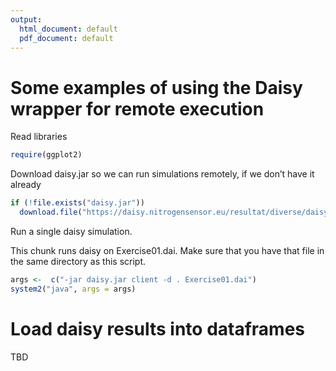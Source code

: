 ```yaml
---
output:
  html_document: default
  pdf_document: default
---
```


# Some examples of using the Daisy wrapper for remote execution


Read libraries

```r
require(ggplot2)
```

Download daisy.jar so we can run simulations remotely, if we don't have it already

```r
if (!file.exists("daisy.jar")) 
  download.file("https://daisy.nitrogensensor.eu/resultat/diverse/daisy.jar", "daisy.jar")
```


Run a single daisy simulation.

This chunk runs daisy on Exercise01.dai. 
Make sure that you have that file in the same directory as this script. 

```r
args <-  c("-jar daisy.jar client -d . Exercise01.dai")
system2("java", args = args)
```

# Load daisy results into dataframes

TBD
